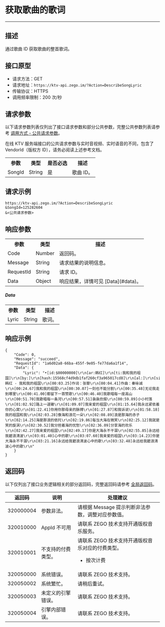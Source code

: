 # 获取歌曲的歌词

- - -

## 描述

通过歌曲 ID 获取歌曲的整首歌词。

## 接口原型

- 请求方法：GET
- 请求地址：`https://ktv-api.zego.im/?Action=DescribeSongLyric`
- 传输协议：HTTPS
- 调用频率限制：200 次/秒



## 请求参数

以下请求参数列表仅列出了接口请求参数和部分公共参数，完整公共参数列表请参考 [调用方式 - 公共请求参数](./Accessing%20Server%20APIs.mdx#公共请求参数)。

<Note title="说明">
在线 KTV 服务端接口的公共请求参数与实时音视频、实时语音的不同，包含了 VendorId（版权方 ID），请务必阅读上述参考文档。
</Note>

<table>
  
  <tbody>
  <tr>
    <th>参数</th>
    <th>类型</th>
    <th>是否必选</th>
    <th>描述</th>
  </tr>
  <tr>
    <td>SongId</td>
    <td>String</td>
    <td>是</td>
    <td>歌曲 ID。</td>
  </tr>
</tbody></table>



## 请求示例

```
https://ktv-api.zego.im/?Action=DescribeSongLyric
&SongId=125282604
&<公共请求参数>
```

## 响应参数


<table>
  
  <tbody><tr>
    <th>参数</th>
    <th>类型</th>
    <th>描述</th>
  </tr>
  <tr>
    <td>Code</td>
    <td>Number</td>
    <td>返回码。</td>
  </tr>
  <tr>
    <td>Message</td>
    <td>String</td>
    <td>请求结果的说明信息。</td>
  </tr>
  <tr>
    <td>RequestId</td>
    <td>String</td>
    <td>请求 ID。</td>
  </tr>
  <tr>
    <td>Data</td>
    <td>Object</td>
    <td>响应结果，详情可见 [Data](#data)。</td>
  </tr>
</tbody></table>

##### Data
<table>
  <tbody><tr>
    <th>参数</th>
    <th>类型</th>
    <th>描述</th>
  </tr>
  <tr>
    <td>Lyric</td>
    <td>String</td>
    <td>歌词。</td>
  </tr>
</tbody></table>


## 响应示例

```
{
    "Code": 0,
    "Message": "succeed",
    "RequestId": "1a6d02a8-66ba-455f-9e05-fe77da6a1f14",
    "Data": {
        "Lyric": "•[id:$00000000]\r\n[ar:韩红]\r\n[ti:我和我的祖国]\r\n[by:]\r\n[hash:15568cf4d9db1faf260cf3a965017cd8]\r\n[al:]\r\n[sign:]\r\n[qq:]\r\n[total:248000]\r\n[offset:0]\r\n[00:00.77]韩红 - 我和我的祖国\r\n[00:03.25]作词：张藜\r\n[00:04.41]作曲：秦咏诚\r\n[00:24.67]我和我的祖国\r\n[00:30.07]一刻也不能分割\r\n[00:35.48]无论我走到哪里\r\n[00:41.00]都留下一首赞歌\r\n[00:46.40]我歌唱每一座高山\r\n[00:51.70]我歌唱每一条河\r\n[00:57.51]袅袅炊烟\r\n[00:59.89]小小村落\r\n[01:02.92]路上一道辙\r\n[01:09.07]我亲爱的祖国\r\n[01:15.64]我永远紧依着你的心窝\r\n[01:22.41]你用你那母亲的脉搏\r\n[01:27.87]和我诉说\r\n[01:58.18]我的祖国和我\r\n[02:03.28]像海和浪花一朵\r\n[02:08.89]浪是那海的赤子\r\n[02:14.25]海是那浪的依托\r\n[02:19.86]每当大海在微笑\r\n[02:25.12]我就是笑的旋涡\r\n[02:30.52]我分担着海的忧愁\r\n[02:36.09]分享海的欢乐\r\n[02:42.27]我亲爱的祖国\r\n[02:49.17]你是大海永不干涸\r\n[02:55.85]永远给我碧浪清波\r\n[03:01.40]心中的歌\r\n[03:07.60]我亲爱的祖国\r\n[03:14.23]你是大海永不干涸\r\n[03:21.16]永远给我碧浪清波心中的歌\r\n[03:32.48]永远给我碧浪清波心中的歌\r\n"
    }
}
```

## 返回码

以下仅列出了接口业务逻辑相关的部分返回码，完整返回码请参考 [全局返回码](./Return%20Code.mdx)。

|返回码|说明|处理建议|
|-|-|-|
| 320000004 | 参数非法。 | 请根据 Message 提示判断非法参数，调整对应参数值。 |
| 320010000 | AppId 不可用 | 请联系 ZEGO 技术支持开通版权音乐服务。 |
| 320010001 | 不支持的付费类型。 | 请联系 ZEGO 技术支持开通版权音乐对应的付费类型。<ul><li>按次计费</li></ul>  |
| 320050000 | 系统错误。 | 请联系 ZEGO 技术支持。|
| 320050002 | 系统繁忙。 | 请稍后重试。|
| 320050003 | 未定义的引擎错误。 | 请联系 ZEGO 技术支持。|
| 320050004 | 引擎内部错误。 | 请联系 ZEGO 技术支持。|
